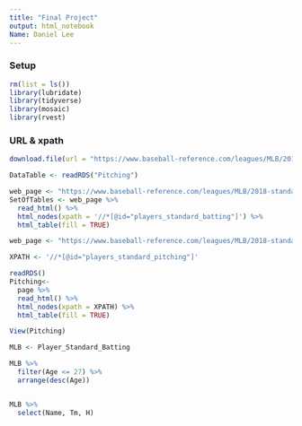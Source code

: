```yaml
---
title: "Final Project"
output: html_notebook
Name: Daniel Lee
---
```


### Setup
```r
rm(list = ls())
library(lubridate)
library(tidyverse)
library(mosaic)
library(rvest)
```

### URL & xpath
```r
download.file(url = "https://www.baseball-reference.com/leagues/MLB/2018-standard-pitching.shtml", destfile = "Pitching")

DataTable <- readRDS("Pitching")

```
```r
web_page <- "https://www.baseball-reference.com/leagues/MLB/2018-standard-batting.shtml"
SetOfTables <- web_page %>%
  read_html() %>%
  html_nodes(xpath = '//*[@id="players_standard_batting"]') %>%
  html_table(fill = TRUE)

```


```r
web_page <- "https://www.baseball-reference.com/leagues/MLB/2018-standard-pitching.shtml"

XPATH <- '//*[@id="players_standard_pitching"]'

readRDS()
Pitching<- 
  page %>%
  read_html() %>%
  html_nodes(xpath = XPATH) %>%
  html_table(fill = TRUE)

View(Pitching)
```




```r
MLB <- Player_Standard_Batting

MLB %>%
  filter(Age <= 27) %>%
  arrange(desc(Age))


MLB %>%
  select(Name, Tm, H)
  

  


```


